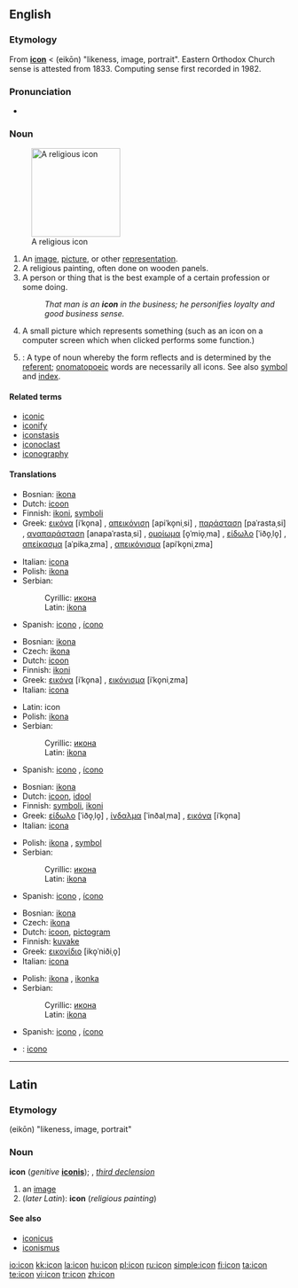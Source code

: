 {{wikipedia}}
==English==

===Etymology===
From {{L.}} '''[[#Latin|icon]]''' < {{AGr.}} '''{{polytonic|[[εἰκών]]}}''' (eikōn) "likeness, image, portrait". Eastern Orthodox Church sense is attested from 1833. Computing sense first recorded in 1982.

===Pronunciation===
* {{Audio|En-us-icon.ogg|Audio (US)}}

===Noun===
{{en-noun}}
[[Image:Cyril_Methodius25K.jpg|right|thumb|160px|A religious icon]]

# An [[image]], [[picture]], or other [[representation]].
# A religious painting, often done on wooden panels.
# A person or thing that is the best example of a certain profession or some doing.
#: ''That man is an '''icon''' in the business; he personifies loyalty and good business sense.''
# A small picture which represents something (such as an icon on a computer screen which when clicked performs some function.)
# {{linguistics}}: A type of noun whereby the form reflects and is determined by the [[referent]]; [[onomatopoeic]] words are necessarily all icons.  See also [[symbol]] and [[index]].

====Related terms====
* [[iconic]]
* [[iconify]]
* [[iconstasis]]
* [[iconoclast]]
* [[iconography]]

====Translations====
{{trans-top|image}}
* Bosnian: [[ikona#Bosnian|ikona]] {{f}}
* Dutch: [[icoon]] {{n}}
* Finnish: [[ikoni]], [[symboli]]
* Greek: [[εικόνα]] [iˈko̞na] {{f}}, [[απεικόνιση]] [apiˈko̞niˌsi] {{f}}, [[παράσταση]] [paˈrastaˌsi] {{f}}, [[αναπαράσταση]] [anapaˈrastaˌsi] {{f}}, [[ομοίωμα]] [o̞ˈmio̞ˌma] {{n}}, [[είδωλο]] [ˈiðo̞ˌlo̞] {{n}}, [[απείκασμα]] [aˈpikaˌzma] {{n}}, [[απεικόνισμα]] [apiˈko̞niˌzma] {{n}}
{{trans-mid}}
* Italian: [[icona]] {{f}}
* Polish: [[ikona]] {{f}}
* Serbian:
*: Cyrillic: [[икона#Serbian|икона]] {{f}}
*: Latin: [[ikona#Serbian|ikona]] {{f}}
* Spanish: [[icono]] {{m}}, [[ícono]] {{m}}
{{trans-bottom}}

{{trans-top|religious painting}}
* Bosnian: [[ikona#Bosnian|ikona]] {{f}}
* Czech: [[ikona]] {{f}}
* Dutch: [[icoon]] {{n}}
* Finnish: [[ikoni]]
* Greek: [[εικόνα]] [iˈko̞na] {{f}}, [[εικόνισμα]] [iˈko̞niˌzma] {{n}}
* Italian: [[icona]] {{f}}
{{trans-mid}}
* Latin: icon {{f}}
* Polish: [[ikona]] {{f}}
* Serbian:
*: Cyrillic: [[икона#Serbian|икона]] {{f}}
*: Latin: [[ikona#Serbian|ikona]] {{f}}
* Spanish: [[icono]] {{m}}, [[ícono]] {{m}}
{{trans-bottom}}

{{trans-top|best example of something}}
* Bosnian: [[ikona#Bosnian|ikona]] {{f}}
* Dutch: [[icoon]], [[idool]] {{n}}
* Finnish: [[symboli]], [[ikoni]]
* Greek: [[είδωλο]] [ˈiðo̞ˌlo̞] {{n}}, [[ίνδαλμα]] [ˈinðalˌma] {{n}}, [[εικόνα]] [iˈko̞na] {{f}}
* Italian: [[icona]] {{f}}
{{trans-mid}}
* Polish: [[ikona]] {{f}}, [[symbol]] {{m}}
* Serbian:
*: Cyrillic: [[икона#Serbian|икона]] {{f}}
*: Latin: [[ikona#Serbian|ikona]] {{f}}
* Spanish: [[icono]] {{m}}, [[ícono]] {{m}}
{{trans-bottom}}

{{trans-top|small picture, computer icon}}
* Bosnian: [[ikona#Bosnian|ikona]] {{f}}
* Czech: [[ikona]] {{f}}
* Dutch: [[icoon]], [[pictogram]] {{n}}
* Finnish: [[kuvake]]
* Greek: [[εικονίδιο]] [iko̞ˈniðiˌo̞] {{n}}
* Italian: [[icona]] {{f}}
{{trans-mid}}
* Polish: [[ikona]] {{f}}, [[ikonka]] {{f}}
* Serbian:
*: Cyrillic: [[икона#Serbian|икона]] {{f}}
*: Latin: [[ikona#Serbian|ikona]] {{f}}
* Spanish: [[icono]] {{m}}, [[ícono]] {{m}}
{{trans-bottom}}

{{checktrans-top}}
* {{ttbc|Interlingua}}: [[icono]]
{{trans-mid}}
{{trans-bottom}}

----

==Latin==

===Etymology===
{{AGr.|la}} '''{{polytonic|[[εἰκών]]}}''' (eikōn) "likeness, image, portrait"

===Noun===
'''icon''' (''genitive'' '''[[iconis]]'''); {{f}}, ''[[Appendix:Latin third declension|third declension]]''

# an [[image]]
# (''later Latin''): '''icon''' (''religious painting'')

====See also====
* [[iconicus]]
* [[iconismus]]

[[io:icon]]
[[kk:icon]]
[[la:icon]]
[[hu:icon]]
[[pl:icon]]
[[ru:icon]]
[[simple:icon]]
[[fi:icon]]
[[ta:icon]]
[[te:icon]]
[[vi:icon]]
[[tr:icon]]
[[zh:icon]]